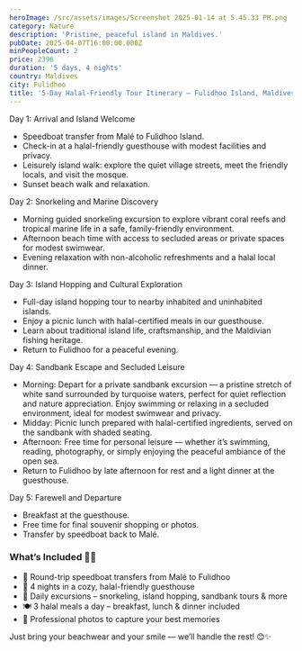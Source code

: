 ```yaml
---
heroImage: /src/assets/images/Screenshot 2025-01-14 at 5.45.33 PM.png
category: Nature
description: 'Pristine, peaceful island in Maldives.'
pubDate: 2025-04-07T16:00:00.000Z
minPeopleCount: 2
price: 2396
duration: '5 days, 4 nights'
country: Maldives
city: Fulidhoo
title: '5-Day Halal-Friendly Tour Itinerary – Fulidhoo Island, Maldives'
---
```


Day 1: Arrival and Island Welcome

* Speedboat transfer from Malé to Fulidhoo Island. 
* Check-in at a halal-friendly guesthouse with modest facilities and privacy. 
* Leisurely island walk: explore the quiet village streets, meet the friendly locals, and visit the mosque. 
* Sunset beach walk and relaxation. 

Day 2: Snorkeling and Marine Discovery

* Morning guided snorkeling excursion to explore vibrant coral reefs and tropical marine life in a safe, family-friendly environment. 
* Afternoon beach time with access to secluded areas or private spaces for modest swimwear. 
* Evening relaxation with non-alcoholic refreshments and a halal local dinner. 




Day 3: Island Hopping and Cultural Exploration

* Full-day island hopping tour to nearby inhabited and uninhabited islands. 
* Enjoy a picnic lunch with halal-certified meals in our guesthouse. 
* Learn about traditional island life, craftsmanship, and the Maldivian fishing heritage. 
* Return to Fulidhoo for a peaceful evening. 


Day 4: Sandbank Escape and Secluded Leisure

* Morning: Depart for a private sandbank excursion — a pristine stretch of white sand surrounded by turquoise waters, perfect for quiet reflection and nature appreciation. Enjoy swimming or relaxing in a secluded environment, ideal for modest swimwear and privacy. 
* Midday: Picnic lunch prepared with halal-certified ingredients, served on the sandbank with shaded seating. 
* Afternoon: Free time for personal leisure — whether it’s swimming, reading, photography, or simply enjoying the peaceful ambiance of the open sea. 
* Return to Fulidhoo by late afternoon for rest and a light dinner at the guesthouse. 




Day 5: Farewell and Departure

* Breakfast at the guesthouse. 
* Free time for final souvenir shopping or photos. 
* Transfer by speedboat back to Malé. 

### What’s Included 🌴📸

* 🚤 Round-trip speedboat transfers from Malé to Fulidhoo 
* 🏡 4 nights in a cozy, halal-friendly guesthouse 
* 🌊 Daily excursions – snorkeling, island hopping, sandbank tours & more 
* 🍽️ 3 halal meals a day – breakfast, lunch & dinner included 
* 📸 Professional photos to capture your best memories 

Just bring your beachwear and your smile — we’ll handle the rest! 😊✨
